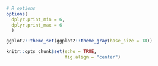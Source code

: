 ```r

# R options
options(
  dplyr.print_min = 6, 
  dplyr.print_max = 6
  )

ggplot2::theme_set(ggplot2::theme_gray(base_size = 18))

knitr::opts_chunk$set(echo = TRUE, 
                      fig.align = "center")
```

